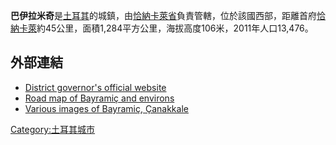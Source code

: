 '''巴伊拉米奇'''是[[土耳其|土耳其]]的城鎮，由[[恰納卡萊省|恰納卡萊省]]負責管轄，位於該國西部，距離首府[[恰納卡萊|恰納卡萊]]約45公里，面積1,284平方公里，海拔高度106米，2011年人口13,476。

==外部連結==
* [http://www.bayramic.gov.tr/ District governor's official website] {{Wayback|url=http://www.bayramic.gov.tr/ |date=20210214164133 }} {{tr icon}}
* [http://canakkaleili.com/Canakkale_haritalari/Bayramic_haritasi.JPG Road map of Bayramiç and environs]{{dead link|date=2017年12月 |bot=InternetArchiveBot |fix-attempted=yes }}
* [http://wowturkey.com/forum/viewtopic.php?t=27118 Various images of Bayramiç, Çanakkale] {{Wayback|url=http://wowturkey.com/forum/viewtopic.php?t=27118 |date=20160303200753 }}

{{coord|39|48|46|N|26|36|36|E|display=title|region:TR_type:city}}

{{Turkey-geo-stub}}
[[Category:土耳其城市|Category:土耳其城市]]